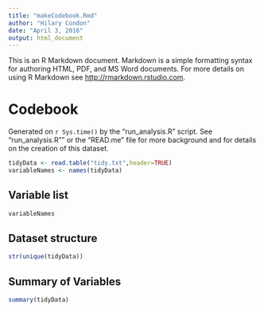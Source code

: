 ```yaml
---
title: "makeCodebook.Rmd"
author: "Hilary Condon"
date: "April 3, 2016"
output: html_document
---
```


This is an R Markdown document. Markdown is a simple formatting syntax for authoring HTML, PDF, and MS Word documents. For more details on using R Markdown see <http://rmarkdown.rstudio.com>.

Codebook
========

Generated on `r Sys.time()` by the "run_analysis.R" script. See "run_analysis.R"" or the "READ.me" file for more background and for details on the creation of this dataset. 



```r
tidyData <- read.table("tidy.txt",header=TRUE)
variableNames <- names(tidyData)
```

Variable list
------------------------------

```r
variableNames    
```

Dataset structure
-----------------


```r

str(unique(tidyData))


```

Summary of Variables
---------------------

```r
summary(tidyData)

```